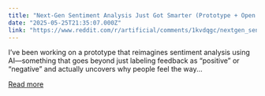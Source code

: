 ```yaml
---
title: "Next-Gen Sentiment Analysis Just Got Smarter (Prototype + Open to Feedback!)"
date: "2025-05-25T21:35:07.000Z"
link: "https://www.reddit.com/r/artificial/comments/1kvdqgc/nextgen_sentiment_analysis_just_got_smarter/"
---
```


I’ve been working on a prototype that reimagines sentiment analysis using AI—something that goes beyond just labeling feedback as “positive” or “negative” and actually uncovers why people feel the way...

[Read more](https://www.reddit.com/r/artificial/comments/1kvdqgc/nextgen_sentiment_analysis_just_got_smarter/)
